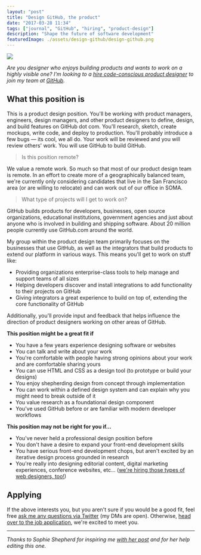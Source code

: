 ```yaml
---
layout: "post"
title: "Design GitHub, the product"
date: "2017-03-28 11:34"
tags: ["journal", "GitHub", "hiring", "product-design"]
description: "Shape the future of software development"
featuredImage: ./assets/design-github/design-github.png
---
```



<BigImage>

![](./assets/design-github/design-github.png)

</BigImage>

_Are you designer who enjoys building products and wants to work on a highly visible one? I'm looking to a [hire code-conscious product designer][e7d0e273] to join my team at [GitHub][05966cd1]._

  [05966cd1]: https://github.com "GitHub"
  [e7d0e273]: https://boards.greenhouse.io/github/jobs/580527#.WNvkI1KZNjA "GitHub's Product Designer job application"


## What this position is

This is a product design position. You'll be working with product managers, engineers, design managers, and other product designers to define, design,  and build features on GitHub dot com. You'll research, sketch, create mockups, write code, and deploy to production. You'll probably introduce a few bugs — its cool, we all do. Your work will be reviewed and you will review others' work. You will use GitHub to build GitHub.

> Is this position remote?

We value a remote work. So much so that most of our product design team is remote. In an effort to create more of a geographically balanced team, we're currently only considering candidates that live in the San Francisco area (or are willing to relocate) and can work out of our office in SOMA.

> What type of projects will I get to work on?

GitHub builds products for developers, businesses, open source organizations, educational institutions, government agencies and just about anyone who is involved in building and shipping software. About 20 million people currently use GitHub.com around the world.

My group within the product design team primarily focuses on the businesses that use GitHub, as well as the integrators that build products to extend our platform in various ways. This means you'll get to work on stuff like:

-   Providing organizations enterprise-class tools to help manage and support teams of all sizes
-   Helping developers discover and install integrations to add functionality to their projects on GitHub
-   Giving integrators a great experience to build on top of, extending the core functionality of GitHub

Additionally, you'll provide input and feedback that helps influence the direction of product designers working on other areas of GitHub.

**This position might be a great fit if**

-   You have a few years experience designing software or websites
-   You can talk and write about your work
-   You're comfortable with people having strong opinions about your work and are comfortable sharing yours
-   You can use HTML and CSS as a design tool (to prototype or build your designs)
-   You enjoy shepherding design from concept through implementation
-   You can work within a defined design system and can explain why you might need to break outside of it
-   You value research as a foundational design component
-   You've used GitHub before or are familiar with modern developer workflows

**This position may not be right for you if...**

-   You've never held a professional design position before
-   You don't have a desire to expand your front-end development skills
-   You have serious front-end development chops, but aren't excited by an iterative design process grounded in research
-   You're really into designing editorial content, digital marketing experiences, conference websites, etc... ([we're hiring those types of web designers,  too!](http://sophieshepherd.com/2017/12/06/hiring-a-web-designer.html))

## Applying

If the above interests you, but you aren't sure if you would be a good fit, feel free [ask me any questions via Twitter](https://twitter.com/pmarsceill) (my DMs are open). Otherwise, [head over to the job application](https://boards.greenhouse.io/github/jobs/580527#.WNvkI1KZNjA), we're excited to meet you.

---

_Thanks to Sophie Shepherd for inspiring me [with her post][5443eed0] and for her help editing this one._

  [5443eed0]: http://sophieshepherd.com/2017/12/06/hiring-a-web-designer.html "Calling All Web Designers"
